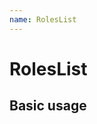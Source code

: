 ```yaml
---
name: RolesList
---
```




# RolesList

<PropsTable of={RolesList} />

## Basic usage

<Playground>
  <RolesList 
    roles={[{ id: 1, name: 'Developer'},{id: 2,name: 'Designer'}]}
 />
</Playground>